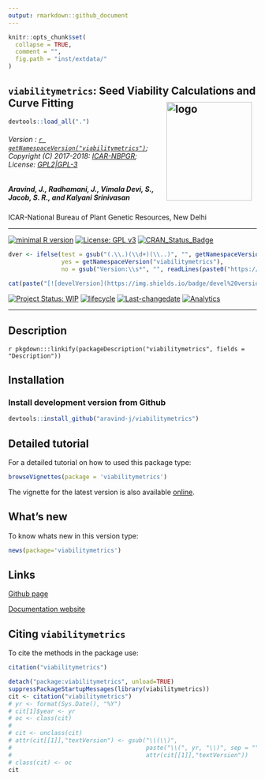```yaml
---
output: rmarkdown::github_document
---
```


```r
knitr::opts_chunk$set(
  collapse = TRUE,
  comment = "",
  fig.path = "inst/extdata/"
)
```

## `viabilitymetrics`: Seed Viability Calculations and Curve Fitting <img src="https://raw.githubusercontent.com/aravind-j/viabilitymetrics/master/inst/extdata/viabilitymetrics.png" align="right" alt="logo" width="173" height = "200" style = "padding: 10px; border: none; float: right;">

```r
devtools::load_all(".")

```

###### Version : [`r getNamespaceVersion("viabilitymetrics")`](https://aravind-j.github.io/viabilitymetrics/articles/Introduction.html#version-history); Copyright (C) 2017-2018: [ICAR-NBPGR](http://www.nbpgr.ernet.in/); License: [GPL2|GPL-3](https://www.r-project.org/Licenses/)

##### *Aravind, J., Radhamani, J., Vimala Devi, S., Jacob, S. R., and Kalyani Srinivasan*

ICAR-National Bureau of Plant Genetic Resources, New Delhi

***

[![minimal R version](https://img.shields.io/badge/R>%3D-3.0.2-6666ff.svg)](https://cran.r-project.org/)
[![License: GPL v3](https://img.shields.io/badge/License-GPL%20v3-blue.svg)](https://www.gnu.org/licenses/gpl-3.0)
[![CRAN_Status_Badge](https://www.r-pkg.org/badges/version-last-release/viabilitymetrics)](https://cran.r-project.org/package=viabilitymetrics)
<!-- [![rstudio mirror downloads](https://cranlogs.r-pkg.org/badges/grand-total/viabilitymetrics?color=green)](https://CRAN.R-project.org/package=viabilitymetrics) -->
<!-- [![packageversion](https://img.shields.io/badge/Package%20version-0.2.3.3-orange.svg)](https://github.com/aravind-j/viabilitymetrics) -->
```r
dver <- ifelse(test = gsub("(.\\.)(\\d+)(\\..)", "", getNamespaceVersion("viabilitymetrics")) != "",
               yes = getNamespaceVersion("viabilitymetrics"),
               no = gsub("Version:\\s*", "", readLines(paste0("https://raw.githubusercontent.com/", "aravind-j/viabilitymetrics", "/master/DESCRIPTION"))[grep("Version:", readLines(paste0("https://raw.githubusercontent.com/", "aravind-j/viabilitymetrics", "/master/DESCRIPTION")))]))

cat(paste("[![develVersion](https://img.shields.io/badge/devel%20version-", dver, "-orange.svg)](https://github.com/aravind-j/viabilitymetrics)", sep = ""))
```
<!-- [![GitHub Download Count](https://github-basic-badges.herokuapp.com/downloads/aravind-j/viabilitymetrics/total.svg)] -->
[![Project Status: WIP](https://www.repostatus.org/badges/latest/wip.svg)](https://www.repostatus.org/#wip)
[![lifecycle](https://img.shields.io/badge/lifecycle-maturing-blue.svg)](https://lifecycle.r-lib.org/articles/stages.html#maturing)
[![Last-changedate](https://img.shields.io/badge/last%20change-`r gsub('-', '--', Sys.Date())`-yellowgreen.svg)](/commits/master)
<!-- [![Rdoc](https://www.rdocumentation.org/badges/version/viabilitymetrics)](https://www.rdocumentation.org/packages/viabilitymetrics) -->
<!-- [![Zenodo DOI](https://zenodo.org/badge/DOI/10.5281/zenodo.841963.svg)](https://doi.org/10.5281/zenodo.841963) -->
[![Analytics](https://pro-pulsar-193905.appspot.com/UA-116693474-1/welcome-page)](https://github.com/aravind-j/google-analytics-beacon)

***

## Description
<!-- `r gsub("(<doi:)(.*?)(>)", "[\\1\\2\\3](https://doi.org/\\2)", gsub("\\n", " ", packageDescription("viabilitymetrics", fields = "Description")))` -->
`r pkgdown:::linkify(packageDescription("viabilitymetrics", fields = "Description"))`

## Installation

### Install development version from Github
```r
devtools::install_github("aravind-j/viabilitymetrics")
```

## Detailed tutorial
For a detailed tutorial on how to used this package type:

```r
browseVignettes(package = 'viabilitymetrics')
```

The vignette for the latest version is also available [online](https://aravind-j.github.io/viabilitymetrics/articles/Introduction.html).

## What's new
To know whats new in this version type:

```r
news(package='viabilitymetrics')
```

## Links

<!-- [CRAN page](https://cran.r-project.org/package=viabilitymetrics)  -->

[Github page](https://github.com/aravind-j/viabilitymetrics)

[Documentation website](https://aravind-j.github.io/viabilitymetrics/)

<!-- [Zenodo DOI](https://doi.org/10.5281/zenodo.841963) -->


## Citing `viabilitymetrics`
To cite the methods in the package use:

```r
citation("viabilitymetrics")
```

```r
detach("package:viabilitymetrics", unload=TRUE)
suppressPackageStartupMessages(library(viabilitymetrics))
cit <- citation("viabilitymetrics")
# yr <- format(Sys.Date(), "%Y")
# cit[1]$year <- yr
# oc <- class(cit)
# 
# cit <- unclass(cit)
# attr(cit[[1]],"textVersion") <- gsub("\\(\\)",
#                                      paste("\\(", yr, "\\)", sep = ""),
#                                      attr(cit[[1]],"textVersion"))
# class(cit) <- oc
cit
```

